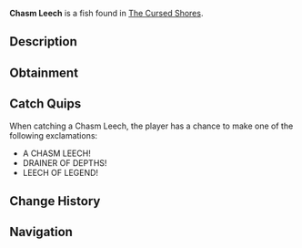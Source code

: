 {{FishInfobox
|image          = Chasm Leech.png
|rarity         = Mythical
|sea            = Second Sea
|location       = [[The Cursed Shores]]
|sublocation    = 
|sources        = Fishing Rod
|radar_location = 
|prog_speed     = -80
|xp             = 3800
|weather        = Foggy
|time           = 
|season         = Winter
|bait           = Mist Worms
|base_weight    = 2.8
|base_value     = 3000
|weight_range   = 1.6
|base_chance    = 15
|base_resil     = 6
}}
'''Chasm Leech''' is a {{Rarity|Mythical}} fish found in [[The Cursed Shores]].

== Description ==
{{Description|A tenacious parasite that drains the life from the abyss.|Bestiary Entry}}

== Obtainment ==
{{Description|It clings where the chasms yawn wide.|Bestiary Hint}}
{{Fish Availability|
The Cursed Shores
|top_rods      = 
Free Spirit Rod\78091.67\123659.52;
Krampus's Rod\71539.34\48719.9;
Egg Rod\67160.65\124535.72;
Azure Of Lagoon\63194.88\113675.79;
Blazebringer Rod\62728.32\114595.48;
Magma Rod\57392.49\47381.61;
Plastic Rod\44838.67\42803.02;
Frostfire Rod\33636.12\49685.99;
Training Rod\41135.04\174172.13;
Verdant Shear Rod\61452.64\114796.36;
Flimsy Rod\30403.21\67160.78;
Trident Rod\49855.28\92446.44;
Seraphic Rod\48230.36\89433.36;
Ethereal Prism Rod\46413.76\84182.51;
Challenger's Rod\46198.63\82199.53;
No-Life Rod\44694.68\78479.98;
Rod Of The Forgotten Fang\41826.18\77481.18;
Rod Of The Exalted One\39777.57\73024.27;
Depthseeker Rod\38612.52\61862.65;
Rod Of The Depths\37806.28\68956.47;
Avalanche Rod\36401.53\58017.61;
Volcanic Rod\36079.78\60903.29;
Zeus Rod\35083.11\59220.88;
Steady Rod\34770.98\51091.39
|recommended   = Free Spirit Rod
}}

== Catch Quips ==
When catching a Chasm Leech, the player has a chance to make one of the following exclamations:
* A CHASM LEECH!
* DRAINER OF DEPTHS!
* LEECH OF LEGEND!

== Change History ==
{{Change History|{{subst:Current Version}}}}

== Navigation ==
{{Fish Navbox|The Cursed Shores}}